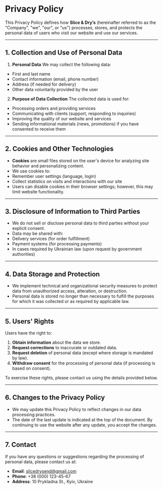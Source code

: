 # Privacy Policy

This Privacy Policy defines how **Slice & Dry’s** (hereinafter referred to as the "Company", "we", "our", or "us") processes, stores, and protects the personal data of users who visit our website and use our services.

---

## 1. Collection and Use of Personal Data

1. **Personal Data**
We may collect the following data:
- First and last name
- Contact information (email, phone number)
- Address (if needed for delivery)
- Other data voluntarily provided by the user

2. **Purpose of Data Collection**
The collected data is used for:
- Processing orders and providing services
- Communicating with clients (support, responding to inquiries)
- Improving the quality of our website and services
- Sending informational materials (news, promotions) if you have consented to receive them

---

## 2. Cookies and Other Technologies

- **Cookies** are small files stored on the user's device for analyzing site behavior and personalizing content.
- We use cookies to:
- Remember user settings (language, login)
- Collect statistics on visits and interactions with our site
- Users can disable cookies in their browser settings; however, this may limit website functionality.

---

## 3. Disclosure of Information to Third Parties

- We do not sell or disclose personal data to third parties without your explicit consent.
- Data may be shared with:
- Delivery services (for order fulfillment)
- Payment systems (for processing payments)
- In cases required by Ukrainian law (upon request by government authorities)

---

## 4. Data Storage and Protection

- We implement technical and organizational security measures to protect data from unauthorized access, alteration, or destruction.
- Personal data is stored no longer than necessary to fulfill the purposes for which it was collected or as required by applicable law.

---

## 5. Users' Rights

Users have the right to:
1. **Obtain information** about the data we store.
2. **Request corrections** to inaccurate or outdated data.
3. **Request deletion** of personal data (except where storage is mandated by law).
4. **Withdraw consent** for the processing of personal data (if processing is based on consent).

To exercise these rights, please contact us using the details provided below.

---

## 6. Changes to the Privacy Policy

- We may update this Privacy Policy to reflect changes in our data processing practices.
- The date of the last update is indicated at the top of the document. By continuing to use the website after any update, you accept the changes.

---

## 7. Contact

If you have any questions or suggestions regarding the processing of personal data, please contact us at:
- **Email**: slicedrysend@gmail.com
- **Phone**: +38 (000) 123-45-67
- **Address**: 10 Prykladna St., Kyiv, Ukraine
